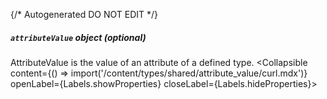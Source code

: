 {/* Autogenerated DO NOT EDIT  */}

##### `attributeValue` _object (optional)_
AttributeValue is the value of an attribute of a defined type.
<Collapsible content={() => import('/content/types/shared/attribute_value/curl.mdx')} openLabel={Labels.showProperties} closeLabel={Labels.hideProperties}>
</Collapsible>


